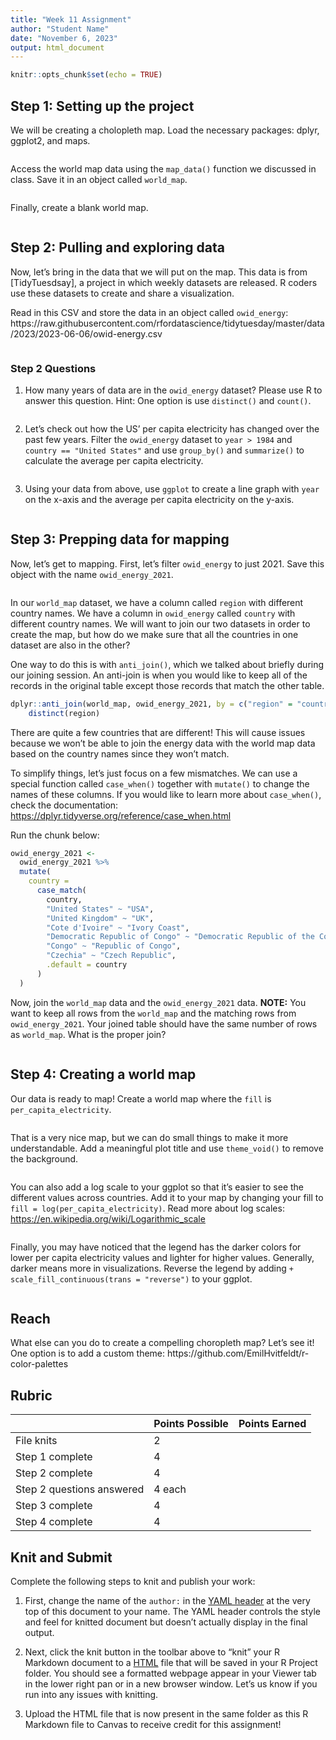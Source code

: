 ```yaml
---
title: "Week 11 Assignment"
author: "Student Name"
date: "November 6, 2023"
output: html_document
---
```


```r
knitr::opts_chunk$set(echo = TRUE)
```

## Step 1: Setting up the project

We will be creating a cholopleth map. Load the necessary packages: dplyr, ggplot2, and maps.

```r

```

Access the world map data using the `map_data()` function we discussed in class. Save it in an object called `world_map`.

```r

```

Finally, create a blank world map.

```r

```

## Step 2: Pulling and exploring data

Now, let's bring in the data that we will put on the map. This data is from [TidyTuesdsay], a project in which weekly datasets are released. R coders use these datasets to create and share a visualization.

Read in this CSV and store the data in an object called `owid_energy`: https://raw.githubusercontent.com/rfordatascience/tidytuesday/master/data/2023/2023-06-06/owid-energy.csv

```r

```

### Step 2 Questions

1. How many years of data are in the `owid_energy` dataset? Please use R to answer this question. Hint: One option is use `distinct()` and `count()`.

```r

```

2. Let's check out how the US' per capita electricity has changed over the past few years. Filter the `owid_energy` dataset to `year > 1984` and `country == "United States"` and use `group_by()` and `summarize()` to calculate the average per capita electricity. 

```r

```

3. Using your data from above, use `ggplot` to create a line graph with `year` on the x-axis and the average per capita electricity on the y-axis.

```r

```

## Step 3: Prepping data for mapping

Now, let's get to mapping. First, let's filter `owid_energy` to just 2021. Save this object with the name `owid_energy_2021`.

```r

```

In our `world_map` dataset, we have a column called `region` with different country names. We have a column in `owid_energy` called `country` with different country names. We will want to join our two datasets in order to create the map, but how do we make sure that all the countries in one dataset are also in the other?

One way to do this is with `anti_join()`, which we talked about briefly during our joining session. An anti-join is when you would like to keep all of the records in the original table except those records that match the other table.

```r
dplyr::anti_join(world_map, owid_energy_2021, by = c("region" = "country")) %>% 
    distinct(region)
```

There are quite a few countries that are different! This will cause issues because we won't be able to join the energy data with the world map data based on the country names since they won't match.

To simplify things, let's just focus on a few mismatches. We can use a special function called `case_when()` together with `mutate()` to change the names of these columns. If you would like to learn more about `case_when()`, check the documentation: <https://dplyr.tidyverse.org/reference/case_when.html>

Run the chunk below:

```r
owid_energy_2021 <-
  owid_energy_2021 %>% 
  mutate(
    country =
      case_match(
        country,
        "United States" ~ "USA",
        "United Kingdom" ~ "UK",
        "Cote d'Ivoire" ~ "Ivory Coast",
        "Democratic Republic of Congo" ~ "Democratic Republic of the Congo",
        "Congo" ~ "Republic of Congo",
        "Czechia" ~ "Czech Republic",
        .default = country
      )
  )
```

Now, join the `world_map` data and the `owid_energy_2021` data. **NOTE:** You want to keep all rows from the `world_map` and the matching rows from `owid_energy_2021`. Your joined table should have the same number of rows as `world_map`. What is the proper join? 

```r

```

## Step 4: Creating a world map

Our data is ready to map! Create a world map where the `fill` is `per_capita_electricity`.

```r

```

That is a very nice map, but we can do small things to make it more understandable. Add a meaningful plot title and use `theme_void()` to remove the background.

```r

```

You can also add a log scale to your ggplot so that it's easier to see the different values across countries. Add it to your map by changing your fill to `fill = log(per_capita_electricity)`. Read more about log scales: <https://en.wikipedia.org/wiki/Logarithmic_scale>

```r

```

Finally, you may have noticed that the legend has the darker colors for lower per capita electricity values and lighter for higher values. Generally, darker means more in visualizations. Reverse the legend by adding `+ scale_fill_continuous(trans = "reverse")` to your ggplot.

```r

```

## Reach

What else can you do to create a compelling choropleth map? Let's see it! One option is to add a custom theme: https://github.com/EmilHvitfeldt/r-color-palettes

## Rubric

|                                 | Points Possible | Points Earned |
|---------------------------------|-----------------|---------------|
| File knits                      | 2               |               |
| Step 1 complete                 | 4               |               |
| Step 2 complete                 | 4               |               |
| Step 2 questions answered       | 4 each          |               |
| Step 3 complete                 | 4               |               |
| Step 4 complete                 | 4               |               |

## Knit and Submit

Complete the following steps to knit and publish your work:

1.  First, change the name of the `author:` in the [YAML header](https://bookdown.org/yihui/rmarkdown-cookbook/rmarkdown-anatomy.html#yaml-metadata) at the very top of this document to your name. The YAML header controls the style and feel for knitted document but doesn't actually display in the final output.

2.  Next, click the knit button in the toolbar above to "knit" your R Markdown document to a [HTML](https://bookdown.org/yihui/rmarkdown/html-document.html) file that will be saved in your R Project folder. You should see a formatted webpage appear in your Viewer tab in the lower right pan or in a new browser window. Let's us know if you run into any issues with knitting.

3. Upload the HTML file that is now present in the same folder as this R Markdown file to Canvas to receive credit for this assignment!
